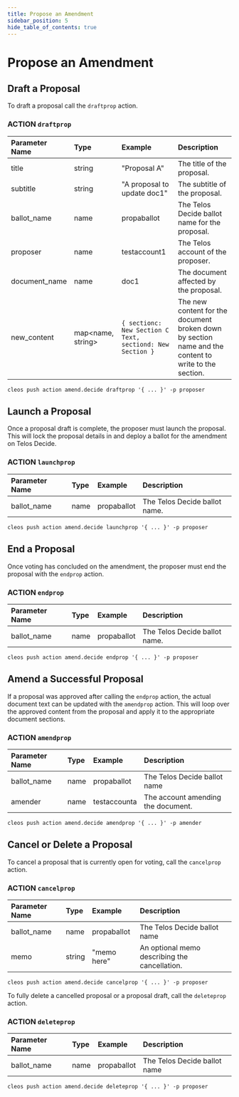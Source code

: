 ```yaml
---
title: Propose an Amendment
sidebar_position: 5
hide_table_of_contents: true
---
```


# Propose an Amendment

## Draft a Proposal

To draft a proposal call the `draftprop` action.

### ACTION `draftprop`

| Parameter Name | Type | Example | Description |
| :--- | :--- | :--- | :--- |
| title | string | "Proposal A" | The title of the proposal. |
| subtitle | string | "A proposal to update doc1" | The subtitle of the proposal. |
| ballot_name | name | propaballot | The Telos Decide ballot name for the proposal. |
| proposer | name | testaccount1 | The Telos account of the proposer. |
| document_name | name | doc1 | The document affected by the proposal. |
| new_content | map&lt;name, string&gt; | `{ sectionc: New Section C Text, sectiond: New Section }` | The new content for the document broken down by section name and the content to write to the section. |

```text
cleos push action amend.decide draftprop '{ ... }' -p proposer
```

## Launch a Proposal

Once a proposal draft is complete, the proposer must launch the proposal. This will lock the proposal details in and deploy a ballot for the amendment on Telos Decide.

### ACTION `launchprop`

| Parameter Name | Type | Example | Description |
| :--- | :--- | :--- | :--- |
| ballot_name | name | propaballot | The Telos Decide ballot name. |

```text
cleos push action amend.decide launchprop '{ ... }' -p proposer
```

## End a Proposal

Once voting has concluded on the amendment, the proposer must end the proposal with the `endprop` action.

### ACTION `endprop`

| Parameter Name | Type | Example | Description |
| :--- | :--- | :--- | :--- |
| ballot_name | name | propaballot | The Telos Decide ballot name. |

```text
cleos push action amend.decide endprop '{ ... }' -p proposer
```

## Amend a Successful Proposal

If a proposal was approved after calling the `endprop` action, the actual document text can be updated with the `amendprop` action. This will loop over the approved content from the proposal and apply it to the appropriate document sections.

### ACTION `amendprop`

| Parameter Name | Type | Example | Description |
| :--- | :--- | :--- | :--- |
| ballot_name | name | propaballot | The Telos Decide ballot name |
| amender | name | testaccounta | The account amending the document. |

```text
cleos push action amend.decide amendprop '{ ... }' -p amender
```

## Cancel or Delete a Proposal

To cancel a proposal that is currently open for voting, call the `cancelprop` action.

### ACTION `cancelprop`

| Parameter Name | Type | Example | Description |
| :--- | :--- | :--- | :--- |
| ballot_name | name | propaballot | The Telos Decide ballot name |
| memo | string | "memo here" | An optional memo describing the cancellation. |

```text
cleos push action amend.decide cancelprop '{ ... }' -p proposer
```

To fully delete a cancelled proposal or a proposal draft, call the `deleteprop` action.

### ACTION `deleteprop`

| Parameter Name | Type | Example | Description |
| :--- | :--- | :--- | :--- |
| ballot_name | name | propaballot | The Telos Decide ballot name |

```text
cleos push action amend.decide deleteprop '{ ... }' -p proposer
```
